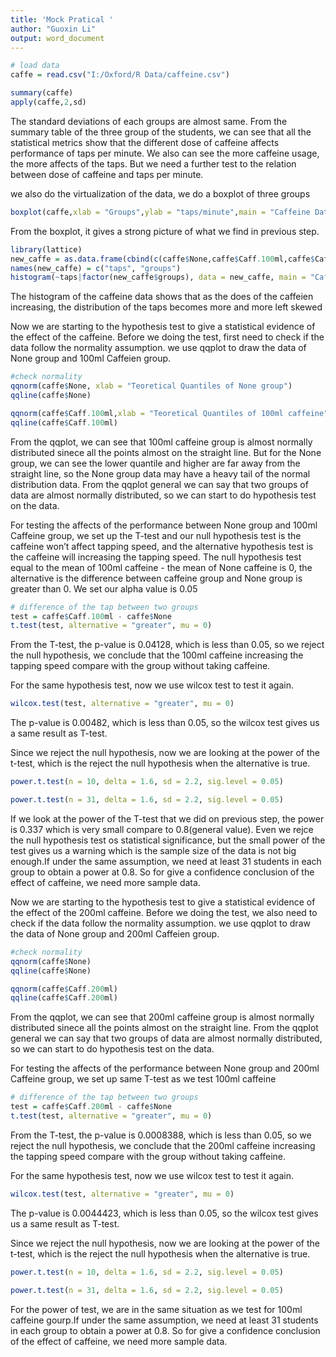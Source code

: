 ```yaml
---
title: 'Mock Pratical '
author: "Guoxin Li"
output: word_document
---
```


```r
# load data
caffe = read.csv("I:/Oxford/R Data/caffeine.csv")
```


```r
summary(caffe)
apply(caffe,2,sd)
```
The standard deviations of each groups are almost same. From the summary table of the three group of the students, we can see that all the statistical metrics show that the different dose of caffeine affects performance of taps per minute. We also can see the more caffeine usage, the more affects of the taps. But we need a further test to the relation between dose of caffeine and taps per minute.

we also do the virtualization of the data, we do a boxplot of three groups
```r
boxplot(caffe,xlab = "Groups",ylab = "taps/minute",main = "Caffeine Data")
```

From the boxplot, it gives a strong picture of what we find in previous step.

```r
library(lattice)
new_caffe = as.data.frame(cbind(c(caffe$None,caffe$Caff.100ml,caffe$Caff.200ml), factor(rep(c(1,2,3),each = 10))))
names(new_caffe) = c("taps", "groups")
histogram(~taps|factor(new_caffe$groups), data = new_caffe, main = "Caffeine Data")
```

The histogram of the caffeine data shows that as the does of the caffeien increasing, the distribution of the taps becomes more and more left skewed

Now we are starting to the hypothesis test to give a statistical evidence of the effect of the caffeine.
Before we doing the test, first need to check if the data follow the normality assumption. we use qqplot to draw the data of None group and 100ml Caffeien group.
```r
#check normality
qqnorm(caffe$None, xlab = "Teoretical Quantiles of None group")
qqline(caffe$None)

qqnorm(caffe$Caff.100ml,xlab = "Teoretical Quantiles of 100ml caffeine")
qqline(caffe$Caff.100ml)
```

From the qqplot, we can see that 100ml caffeine group is almost normally distributed sinece all the points almost on the straight line. But for the None group, we can see the lower quantile and higher are far away from the straight line, so the None group data may have a heavy tail of the normal distribution data. From the qqplot general we can say that two groups of data are almost normally distributed, so we can start to do hypothesis test on the data.

For testing the affects of the performance between None group and 100ml Caffeine group, we set up the T-test and our null hypothesis test is the caffeine won't affect tapping speed, and the alternative hypothesis test is the caffeine will increasing the tapping speed. The null hypothesis test equal to the mean of 100ml caffeine - the mean of None caffeine is 0, the alternative is the difference between caffeine group and None group is greater than 0. We set our alpha value is 0.05 
```r
# difference of the tap between two groups
test = caffe$Caff.100ml - caffe$None
t.test(test, alternative = "greater", mu = 0)
```
From the T-test, the p-value is 0.04128, which is less than 0.05, so we reject the null hypothesis, we conclude that the 100ml caffeine increasing the tapping speed compare with the group without taking caffeine.

For the same hypothesis test, now we use wilcox test to test it again.
```r
wilcox.test(test, alternative = "greater", mu = 0)

```
The p-value is 0.00482, which is less than 0.05, so the wilcox test gives us a same result as T-test.

Since we reject the null hypothesis, now we are looking at the power of the t-test, which is the reject the null hypothesis when the alternative is true.
```r
power.t.test(n = 10, delta = 1.6, sd = 2.2, sig.level = 0.05)

power.t.test(n = 31, delta = 1.6, sd = 2.2, sig.level = 0.05)
```
If we look at the power of the T-test that we did on previous step, the power is 0.337 which is very small compare to 0.8(general value). Even we rejce the null hypothesis test os statistical significance, but the small power of the test gives us a warning which is the sample size of the data is not big enough.If under the same assumption, we need at least 31 students in each group to obtain a power at 0.8. So for give a confidence conclusion of the effect of caffeine, we need more sample data.











Now we are starting to the hypothesis test to give a statistical evidence of the effect of the 200ml caffeine.
Before we doing the test, we also need to check if the data follow the normality assumption. we use qqplot to draw the data of None group and 200ml Caffeien group.
```r
#check normality
qqnorm(caffe$None)
qqline(caffe$None)

qqnorm(caffe$Caff.200ml)
qqline(caffe$Caff.200ml)
```

From the qqplot, we can see that 200ml caffeine group is almost normally distributed sinece all the points almost on the straight line. From the qqplot general we can say that two groups of data are almost normally distributed, so we can start to do hypothesis test on the data.

For testing the affects of the performance between None group and 200ml Caffeine group, we set up same T-test as we test 100ml caffeine 
```r
# difference of the tap between two groups
test = caffe$Caff.200ml - caffe$None
t.test(test, alternative = "greater", mu = 0)
```
From the T-test, the p-value is 0.0008388, which is less than 0.05, so we reject the null hypothesis, we conclude that the 200ml caffeine increasing the tapping speed compare with the group without taking caffeine.

For the same hypothesis test, now we use wilcox test to test it again.
```r
wilcox.test(test, alternative = "greater", mu = 0)

```
The p-value is 0.0044423, which is less than 0.05, so the wilcox test gives us a same result as T-test.

Since we reject the null hypothesis, now we are looking at the power of the t-test, which is the reject the null hypothesis when the alternative is true.
```r
power.t.test(n = 10, delta = 1.6, sd = 2.2, sig.level = 0.05)

power.t.test(n = 31, delta = 1.6, sd = 2.2, sig.level = 0.05)
```
For the power of test, we are in the same situation as we test for 100ml caffeine gourp.If under the same assumption, we need at least 31 students in each group to obtain a power at 0.8. So for give a confidence conclusion of the effect of caffeine, we need more sample data.